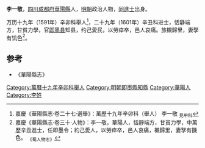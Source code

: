 '''李一敬'''，[[四川|四川]][[成都府|成都府]][[華陽縣|華陽縣]]人，[[明朝|明朝]]政治人物，[[进士|同進士]]出身。

万历十九年（1591年）辛卯科舉人<ref>嘉慶《華陽縣志·卷二十七·選舉》：萬歷十九年辛卯科（舉人） 李一敬 <sub>見甲科</sub></ref>，二十九年（1601年）辛丑科进士，恬静端方，甘貧力學，官[[即墨县|即墨县]]知县，约己愛民，以勞瘁卒，邑人哀痛。旅櫬歸里，妻孥有饥色<ref>嘉慶《華陽縣志·卷三十·人物》：李一敬，華陽人，恬靜端方，甘貧力學，中萬歷辛丑進士，任即墨令；約己愛人，以勞瘁卒，邑人哀痛，櫬歸里，妻孥有饑色。 <sub>《蜀人物志》</sub></ref>。

==参考==
{{reflist}}
* 《華陽縣志》
{{明朝人物小作品}}
{{萬曆二十九年辛丑科殿試金榜}}
{{DEFAULTSORT:Li李}}
[[Category:萬曆十九年辛卯科舉人|Category:萬曆十九年辛卯科舉人]]
[[Category:明朝即墨縣知縣|Category:明朝即墨縣知縣]]
[[Category:華陽人|Category:華陽人]]
[[Category:李姓|Category:李姓]]